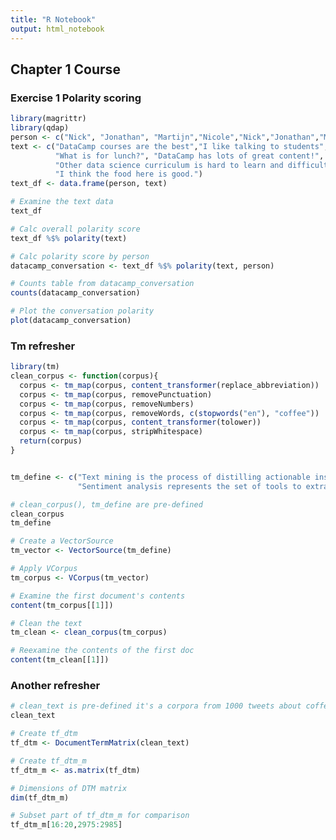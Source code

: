 ```yaml
---
title: "R Notebook"
output: html_notebook
---
```


## Chapter 1 Course

### Exercise 1 Polarity scoring

```r
library(magrittr)
library(qdap)
person <- c("Nick", "Jonathan", "Martijn","Nicole","Nick","Jonathan","Martijn","Nicole")
text <- c("DataCamp courses are the best","I like talking to students","Other online data science curricula are boring.",
          "What is for lunch?", "DataCamp has lots of great content!", "Students are passionate and are excited to learn",
          "Other data science curriculum is hard to learn and difficult to understand",
          "I think the food here is good.")
text_df <- data.frame(person, text)

# Examine the text data
text_df

# Calc overall polarity score
text_df %$% polarity(text)

# Calc polarity score by person
datacamp_conversation <- text_df %$% polarity(text, person)

# Counts table from datacamp_conversation
counts(datacamp_conversation)

# Plot the conversation polarity
plot(datacamp_conversation)
```
### Tm refresher

```r
library(tm)
clean_corpus <- function(corpus){
  corpus <- tm_map(corpus, content_transformer(replace_abbreviation))
  corpus <- tm_map(corpus, removePunctuation)
  corpus <- tm_map(corpus, removeNumbers)
  corpus <- tm_map(corpus, removeWords, c(stopwords("en"), "coffee"))
  corpus <- tm_map(corpus, content_transformer(tolower))
  corpus <- tm_map(corpus, stripWhitespace)
  return(corpus)
}


tm_define <- c("Text mining is the process of distilling actionable insights from text.", 
               "Sentiment analysis represents the set of tools to extract an author's feelings towards a subject.")

# clean_corpus(), tm_define are pre-defined
clean_corpus
tm_define

# Create a VectorSource
tm_vector <- VectorSource(tm_define)

# Apply VCorpus
tm_corpus <- VCorpus(tm_vector)

# Examine the first document's contents
content(tm_corpus[[1]])

# Clean the text
tm_clean <- clean_corpus(tm_corpus)

# Reexamine the contents of the first doc
content(tm_clean[[1]])
```

### Another refresher

```r
# clean_text is pre-defined it's a corpora from 1000 tweets about coffee *from bag of words course
clean_text

# Create tf_dtm
tf_dtm <- DocumentTermMatrix(clean_text)

# Create tf_dtm_m
tf_dtm_m <- as.matrix(tf_dtm)

# Dimensions of DTM matrix
dim(tf_dtm_m)

# Subset part of tf_dtm_m for comparison
tf_dtm_m[16:20,2975:2985]
```

